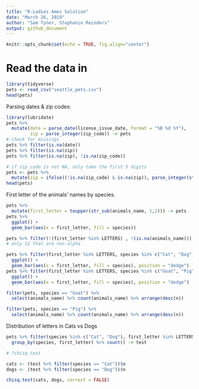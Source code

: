 ```yaml
---
title: "R-Ladies Ames Solution"
date: "March 26, 2019" 
author: "Sam Tyner, Stephanie Reinders"
output: github_document
---
```


```r
knitr::opts_chunk$set(echo = TRUE, fig.align="center")
```

# Read the data in 

```r
library(tidyverse)
pets <- read_csv("seattle_pets.csv")
head(pets)
```

Parsing dates & zip codes: 

```r
library(lubridate)
pets %>% 
  mutate(date = parse_date(license_issue_date, format = "%B %d %Y"), 
         zip = parse_integer(zip_code)) -> pets
# check for missings 
pets %>% filter(is.na(date))
pets %>% filter(is.na(zip))
pets %>% filter(is.na(zip), !is.na(zip_code))

# if zip_code is not NA, only take the first 5 digits 
pets <- pets %>% 
  mutate(zip = ifelse((!is.na(zip_code) & is.na(zip)), parse_integer(str_sub(zip_code, 1, 5)), zip))
head(pets)
```

First letter of the animals' names by species. 

```r
pets %>% 
  mutate(first_letter = toupper(str_sub(animals_name, 1,1))) -> pets 
pets %>% 
  ggplot() + 
  geom_bar(aes(x = first_letter, fill = species)) 
```


```r
pets %>% filter(!(first_letter %in% LETTERS) , !(is.na(animals_name)))
# only 12 that are non-alpha
``` 

```r
pets %>% filter(first_letter %in% LETTERS, species %in% c("Cat", "Dog")) %>% 
  ggplot() + 
  geom_bar(aes(x = first_letter, fill = species), position = "dodge")
pets %>% filter(first_letter %in% LETTERS, species %in% c("Goat", "Pig")) %>% 
  ggplot() + 
  geom_bar(aes(x = first_letter, fill = species), position = "dodge")
```

```r

filter(pets, species == "Goat") %>% 
  select(animals_name) %>% count(animals_name) %>% arrange(desc(n))

filter(pets, species == "Pig") %>% 
  select(animals_name) %>% count(animals_name) %>% arrange(desc(n))

```

Distribution of letters in Cats vs Dogs 

```r
pets %>% filter(species %in% c("Cat", "Dog"), first_letter %in% LETTERS) %>% 
  group_by(species, first_letter) %>% count() -> test

# ?chisq.test

cats <- (test %>% filter(species == "Cat"))$n
dogs <- (test %>% filter(species == "Dog"))$n

chisq.test(cats, dogs, correct = FALSE)
```

